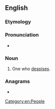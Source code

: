 ==English==

===Etymology===
{{suffix|en|despise|er}}

===Pronunciation===
* {{rhymes|en|aɪzə(ɹ)|s=3}}

===Noun===
{{en-noun}}

# One who [[despise]]s.

===Anagrams===
* {{anagrams|en|a=deeiprss|Perseids|disperse|perseids|presides}}


[[Category:en:People]]